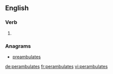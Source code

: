==English==

===Verb===
{{head|en|verb form}}

# {{en-third-person singular of|perambulate}}

===Anagrams===
* [[preambulates#English|preambulates]]

[[de:perambulates]]
[[fr:perambulates]]
[[vi:perambulates]]